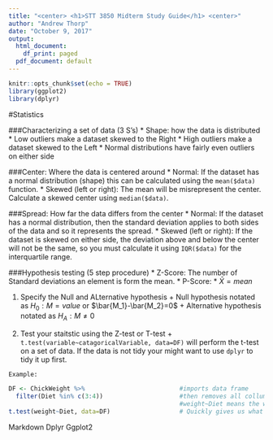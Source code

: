 ```yaml
---
title: "<center> <h1>STT 3850 Midterm Study Guide</h1> <center>"
author: "Andrew Thorp"
date: "October 9, 2017"
output:
  html_document:
    df_print: paged
  pdf_document: default
---
```


```r
knitr::opts_chunk$set(echo = TRUE)
library(ggplot2)
library(dplyr)
```

#Statistics

###Characterizing a set of data (3 S’s)
  * Shape: how the data is distributed
  * Low outliers make a dataset skewed to the Right
  * High outliers make a dataset skewed to the Left
  * Normal distributions have fairly even outliers on either side
  
###Center: Where the data is centered around
  * Normal: If the dataset has a normal distribution (shape) this can be calculated using the `mean($data)` function.
  * Skewed (left or right): The mean will be misrepresent the center. Calculate a skewed center using `median($data)`.

###Spread: How far the data differs from the center
  * Normal: If the dataset has a normal distribution, then the standard deviation applies to both sides of the data and so it represents the spread.
  * Skewed (left or right): If the dataset is skewed on either side, the deviation above and below the center will not be the same, so you must calculate it using `IQR($data)` for the interquartile range.

###Hypothesis testing (5 step procedure)
  * Z-Score: The number of Standard deviations an element is form the mean.
  * P-Score: 
  * $\bar{X}=mean$
  
  1. Specify the Null and ALternative hypothesis
    + Null hypothesis notated as $H_0:M=value$ or $\bar{M_1}-\bar{M_2}=0$
    + Alternative hypothesis notated as $H_A:M\neq0$
    
  2. Test your staitstic using the Z-test or T-test
    + `t.test(variable~catagoricalVariable, data=DF)` will perform the t-test on a set of data. If the data is not tidy your might want to use `dplyr` to tidy it up first. 
    
    Example:
```r
DF <- ChickWeight %>%                          #imports data frame
  filter(Diet %in% c(3:4))                     #then removes all collums except for 3 and 4
                                               #weight~Diet means the weight value grouped by the Diet value.
t.test(weight~Diet, data=DF)                   # Quickly gives us what we need to know
```




Markdown
Dplyr
Ggplot2
